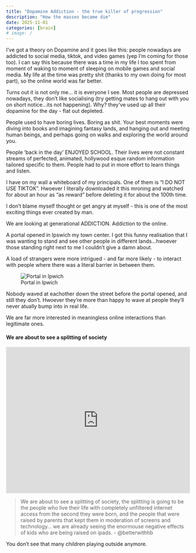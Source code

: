 ```yaml
---
title: "Dopamine Addiction - the true killer of progression"
description: "How the masses became dim"
date: 2025-11-01
categories: [brain]
# image: /
---
```


I've got a theory on Dopamine and it goes like this: people nowadays are addicted to social media, tiktok, and video games (yep I'm coming for those too). I can say this because there was a time in my life I too spent from moment of waking to moment of sleeping on mobile games and social media. My life at the time was pretty shit (thanks to my own doing for most part), so the online world was far better. 

Turns out it is not only me... it is everyone I see. Most people are depressed nowadays, they don't like socialising (try getting mates to hang out with you on short notice...its not happening). Why? they've used up all their dopamine for the day - flat out depleted.

People used to have boring lives. Boring as shit. Your best moments were diving into books and imagining fantasy lands, and hanging out and meeting human beings, and perhaps going on walks and exploring the world around you. 

People 'back in the day' ENJOYED SCHOOL. Their lives were not constant streams of perfected, animated, hollywood esque random information tailored specific to them. People had to put in more effort to learn things and listen.

I have on my wall a whiteboard of my principals. One of them is "I DO NOT USE TIKTOK". Hwoever I literally downloaded it this mroning and watched for about an hour as "as reward" before deleting it for about the 100th time.

I don't blame myself thought or get angry at myself - this is one of the most exciting things ever created by man. 

We are looking at generational ADDICTION. Addiction to the online.

A portal opened in Ipswich my town center. I got this funny realisation that I was wanting to stand and see other people in different lands...hwoever those standing right next to me I couldn't give a damn about. 

A load of strangers were more intrigued - and far more likely - to interact with people where there was a literal barrier in between them.

![Portal in Ipwich](https://www.ipswich.gov.uk/sites/ipswich/files/styles/large_3_2_2x/public/2025-10/Three.jpg?itok=31SVPPBd)

Nobody waved at eachother down the street before the portal opened, and still they don't. Hwoever they're more than happy to wave at people they'll never atually bump into in real life. 

We are far more interested in meaningless online interactions than legitimate ones.

#### We are about to see a splitting of society

<iframe width="100%" height="400" src="https://www.youtube.com/embed/4XzYOKd97bY?si=giMIwAAQTdWtVF1L&amp;start=89" title="YouTube video player" frameborder="0" allow="accelerometer; autoplay; clipboard-write; encrypted-media; gyroscope; picture-in-picture; web-share" referrerpolicy="strict-origin-when-cross-origin" allowfullscreen></iframe>

> We are about to see a splitting of society, the splitting is going to be the people who live their life with completely unfiltered internet access from the second they were born, and the people that were raised by parents that kept them in moderation of screens and technology... we are already seeing the enormouse negative effects of kids who are being raised on ipads. - @betterwithhb

You don't see that many children playing outside anymore.